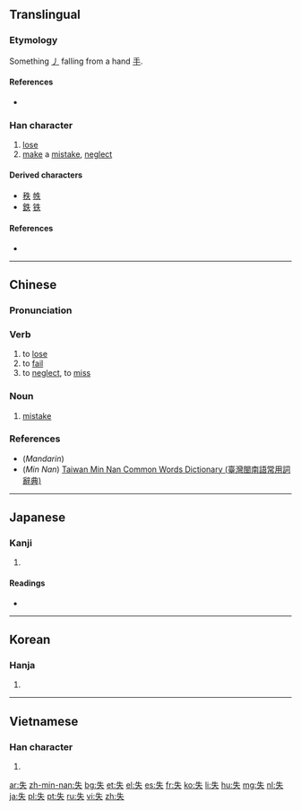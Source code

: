 {{also|先|矢|夫}}
==Translingual==
{{stroke order}}

===Etymology===
{{Han etyl}}

{{Han compound|手|丿|ls=ic}}

Something [[丿]] falling from a hand [[手]].

====References====
* {{cite web
| url = http://internationalscientific.org/CharacterEtymology.aspx?characterInput=%E5%A4%B1&submitButton1=Etymology
| title = 失 etymology
| author = Richard Sears
| work = Chinese Etymology
| language = Mandarin/English
| accessdate = 2014-02-22}}

===Han character===
{{Han char|rn=37|rad=大|as=02|sn=5|four=2503<sub>0</sub>|canj=竹手人 (HQO)|ids=⿰[[丿]][[夫]]}}

# [[lose]]
# [[make]] a [[mistake]], [[neglect]]

====Derived characters====
* [[秩]] [[帙]]
* [[鉄]] [[铁]] {{qualifier|in simplified form}}

====References====
* {{Han ref|kx=0249.090|dkj=05844|dj=0508.070|hdz=10525.010|uh=5931|ud=22833|bh=A5A2|bd=42402}}

----

==Chinese==
{{zh-forms}}

===Pronunciation===
{{zh-pron
|m=shī
|c=sat1
|h=
|mn=sit
|w=
|mc=y
|oc=y
|ma=|ma2=
|cat=v,n
}}

===Verb===
{{zh-verb|ts}}

# to [[lose]]
# to [[fail]]
# to [[neglect]], to [[miss]]

===Noun===
{{zh-noun|ts}}

# [[mistake]]

===References===
*(''Mandarin'') {{cite web
| url = http://www.mdbg.net/chindict/chindict.php?page=worddict&wdrst=0&wdqb=失
| title = 失
| work = MDBG English to Chinese dictionary ( Based on CC-CEDICT )
| language = Mandarin/English
| accessdate = 2014-02-22}}
*(''Min Nan'') [http://twblg.dict.edu.tw/holodict_new/result_detail.jsp?n_no=1645&curpage=1&sample=%E5%A4%B1&radiobutton=1&querytarget=1&limit=20&pagenum=3&rowcount=48 Taiwan Min Nan Common Words Dictionary (臺灣閩南語常用詞辭典)]

----

==Japanese==

===Kanji===
{{ja-kanji|grade=4|rs=大02}}

# {{defn|lang=ja|sort=大02}}

====Readings====
* {{ja-readings|on=[[しつ]] (shitsu), [[いつ]] (itsu)|kun=[[うしなう]] (ushinau)}}

----

==Korean==

===Hanja===
{{ko-hanja|hangeul=실|rv=sil|mr=sil|y=sil}}

# {{defn|lang=ko|sort=大02}}

----

==Vietnamese==

===Han character===
{{vi-hantu|[[thất]], [[thắt]]|rs=大02}}

# {{defn|lang=vi|sort=大02}}

[[ar:失]]
[[zh-min-nan:失]]
[[bg:失]]
[[et:失]]
[[el:失]]
[[es:失]]
[[fr:失]]
[[ko:失]]
[[li:失]]
[[hu:失]]
[[mg:失]]
[[nl:失]]
[[ja:失]]
[[pl:失]]
[[pt:失]]
[[ru:失]]
[[vi:失]]
[[zh:失]]